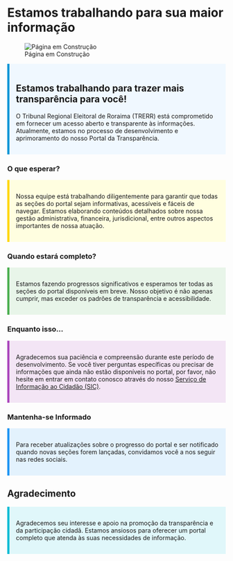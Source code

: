 # Estamos trabalhando para sua maior informação
![Página em Construção](../imagens/em.contrucao.jpg)

::: {#info style="background-color:#F0F8FF; padding: 15px; border-left: 5px solid #0096D6;"}
## Estamos trabalhando para trazer mais transparência para você!

O Tribunal Regional Eleitoral de Roraima (TRERR) está comprometido em fornecer um acesso aberto e transparente às informações. Atualmente, estamos no processo de desenvolvimento e aprimoramento do nosso Portal da Transparência.
:::

### O que esperar?

::: {#expect style="background-color:#FFFEE0; padding: 15px; border-left: 5px solid #FFD700;"}
Nossa equipe está trabalhando diligentemente para garantir que todas as seções do portal sejam informativas, acessíveis e fáceis de navegar. Estamos elaborando conteúdos detalhados sobre nossa gestão administrativa, financeira, jurisdicional, entre outros aspectos importantes de nossa atuação.
:::

### Quando estará completo?

::: {#complete style="background-color:#E8F5E9; padding: 15px; border-left: 5px solid #4CAF50;"}
Estamos fazendo progressos significativos e esperamos ter todas as seções do portal disponíveis em breve. Nosso objetivo é não apenas cumprir, mas exceder os padrões de transparência e acessibilidade.
:::

### Enquanto isso...

::: {#meanwhile style="background-color:#F3E5F5; padding: 15px; border-left: 5px solid #AB47BC;"}
Agradecemos sua paciência e compreensão durante este período de desenvolvimento. Se você tiver perguntas específicas ou precisar de informações que ainda não estão disponíveis no portal, por favor, não hesite em entrar em contato conosco através do nosso [Serviço de Informação ao Cidadão (SIC)](03.sic.qmd).
:::

### Mantenha-se Informado

::: {#informed style="background-color:#E3F2FD; padding: 15px; border-left: 5px solid #2196F3;"}
Para receber atualizações sobre o progresso do portal e ser notificado quando novas seções forem lançadas, convidamos você a nos seguir nas redes sociais.
:::

## Agradecimento

::: {#thanks style="background-color:#E0F7FA; padding: 15px; border-left: 5px solid #00BCD4;"}
Agradecemos seu interesse e apoio na promoção da transparência e da participação cidadã. Estamos ansiosos para oferecer um portal completo que atenda às suas necessidades de informação.
:::